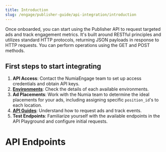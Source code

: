 ```yaml
---
title: Introduction
slug: /engage/publisher-guide/api-integration/introduction
---
```


Once onboarded, you can start using the Publisher API to request targeted ads and track engagement metrics. It's built around RESTful principles and utilizes standard HTTP protocols, returning JSON payloads in response to HTTP requests. You can perform operations using the GET and POST methods.

## First steps to start integrating
1. **API Access**: Contact the NumiaEngage team to set up access credentials and obtain API keys.
2. [**Environments**](/engage/publisher-guide/api-integration/environments): Check the details of each available environments. 
3. **Ad Placements**: Work with the Numia team to determine the ideal placements for your ads, including assigning specific `position_id`'s to each location.
4. [**API Guides**](/engage/publisher-guide/api-integration/guides/get-campaign): Understand how to request ads and track events.
5. **Test Endpoints**: Familiarize yourself with the available endpoints in the API Playground and configure initial requests.


# API Endpoints
<CardList cols={2}>
<Card 
  title="Get most relevant campaign for an address​" 
  icon="arrow-square-up-right"
  iconType='regular'
  link="/reference/engage/get-campaign-for-address"
/>
<Card 
  title="Get most relevant campaign for a user using addresses of different cointypes​"
  icon="arrow-square-up-right"
  iconType='regular'
  link="/reference/engage/get-campaign-for-addresses"
/>
</CardList>
<CardList cols={3}>
<Card 
  title="Redirect a link click" 
  icon="arrow-square-up-right"
  iconType='regular'
  link="/reference/engage/redirect-click-link"
/>
<Card 
  title="Track an event" 
  icon="arrow-square-up-right"
  iconType='regular'
  link="/reference/engage/track-event"
/>
<Card 
  title="Track an event from the NumiaEngage SDK" 
  icon="arrow-square-up-right"
  iconType='regular'
  link="/reference/engage/track-sdk-event"
/>
</CardList>